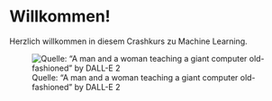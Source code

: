# Willkommen! {.unnumbered}

Herzlich willkommen in diesem Crashkurs zu Machine Learning. 



![Quelle: "A man and a woman teaching  a giant computer old-fashioned" by DALL-E 2](/assets/img/DALL%C2%B7E%202022-10-12%2010.39.39%20-%20A%20man%20and%20a%20woman%20teaching%20%20a%20giant%20computer%20old-fashioned.png)